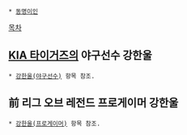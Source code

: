  * [[동명이인]]

[[목차]]
== [[KIA 타이거즈]]의 야구선수 강한울 ==
 * [[강한울(야구선수)]] 항목 참조.

== 前 리그 오브 레전드 프로게이머 강한울 ==
 * [[강한울(프로게이머)]] 항목 참조.
